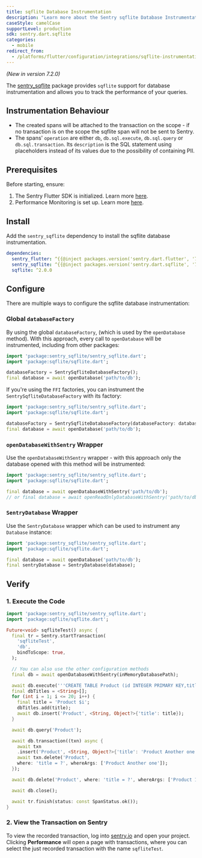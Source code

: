 ```yaml
---
title: sqflite Database Instrumentation
description: "Learn more about the Sentry sqflite Database Instrumentation for the Flutter SDK."
caseStyle: camelCase
supportLevel: production
sdk: sentry.dart.sqflite
categories:
  - mobile
redirect_from:
  - /platforms/flutter/configuration/integrations/sqflite-instrumentation/
---
```


<Include name="feature-stage-beta.mdx" />

_(New in version 7.2.0)_

The [sentry_sqflite](https://pub.dev/packages/sentry_sqflite) package provides `sqflite` support for database instrumentation and allows you to track the performance of your queries.

## Instrumentation Behaviour

- The created spans will be attached to the transaction on the scope - if no transaction is on the scope the sqflite span will not be sent to Sentry.
- The spans' `operation` are either `db`, `db.sql.execute`, `db.sql.query` or `db.sql.transaction`. Its `description` is the SQL statement using placeholders instead of its values due to the possibility of containing PII.

## Prerequisites

Before starting, ensure:

1. The Sentry Flutter SDK is initialized. Learn more [here](/platforms/flutter/#configure).
2. Performance Monitoring is set up. Learn more [here](/platforms/flutter/performance/).

## Install

Add the `sentry_sqflite` dependency to install the sqflite database instrumentation.

```yml {filename:pubspec.yaml}
dependencies:
  sentry_flutter: ^{{@inject packages.version('sentry.dart.flutter', '7.2.0') }}
  sentry_sqflite: ^{{@inject packages.version('sentry.dart.sqflite', '7.2.0') }}
  sqflite: ^2.0.0
```

## Configure

There are multiple ways to configure the sqflite database instrumentation:

### Global `databaseFactory`

By using the global `databaseFactory`, (which is used by the `openDatabase` method).
With this approach, every call to `openDatabase` will be instrumented, including from other packages:

```dart
import 'package:sentry_sqflite/sentry_sqflite.dart';
import 'package:sqflite/sqflite.dart';

databaseFactory = SentrySqfliteDatabaseFactory();
final database = await openDatabase('path/to/db');
```

If you're using the `FFI` factories, you can instrument the `SentrySqfliteDatabaseFactory` with its factory:

```dart
import 'package:sentry_sqflite/sentry_sqflite.dart';
import 'package:sqflite/sqflite.dart';

databaseFactory = SentrySqfliteDatabaseFactory(databaseFactory: databaseFactoryFfi);
final database = await openDatabase('path/to/db');
```

### `openDatabaseWithSentry` Wrapper

Use the `openDatabaseWithSentry` wrapper - with this approach only the database opened with this method will be instrumented:

```dart
import 'package:sentry_sqflite/sentry_sqflite.dart';
import 'package:sqflite/sqflite.dart';

final database = await openDatabaseWithSentry('path/to/db');
// or final database = await openReadOnlyDatabaseWithSentry('path/to/db');
```

### `SentryDatabase` Wrapper

Use the `SentryDatabase` wrapper which can be used to instrument any `Database` instance:

```dart
import 'package:sentry_sqflite/sentry_sqflite.dart';
import 'package:sqflite/sqflite.dart';

final database = await openDatabase('path/to/db');
final sentryDatabase = SentryDatabase(database);
```

## Verify

### 1. Execute the Code

```dart
import 'package:sentry_sqflite/sentry_sqflite.dart';
import 'package:sqflite/sqflite.dart';

Future<void> sqfliteTest() async {
  final tr = Sentry.startTransaction(
    'sqfliteTest',
    'db',
    bindToScope: true,
  );

  // You can also use the other configuration methods
  final db = await openDatabaseWithSentry(inMemoryDatabasePath);

  await db.execute('''CREATE TABLE Product (id INTEGER PRIMARY KEY,title TEXT)''');
  final dbTitles = <String>[];
  for (int i = 1; i <= 20; i++) {
    final title = 'Product $i';
    dbTitles.add(title);
    await db.insert('Product', <String, Object?>{'title': title});
  }

  await db.query('Product');

  await db.transaction((txn) async {
    await txn
    .insert('Product', <String, Object?>{'title': 'Product Another one'});
    await txn.delete('Product',
    where: 'title = ?', whereArgs: ['Product Another one']);
  });

  await db.delete('Product', where: 'title = ?', whereArgs: ['Product 1']);

  await db.close();

  await tr.finish(status: const SpanStatus.ok());
}
```

### 2. View the Transaction on Sentry

To view the recorded transaction, log into [sentry.io](https://sentry.io) and open your project.
Clicking **Performance** will open a page with transactions, where you can select the just recorded transaction with the name `sqfliteTest`.

